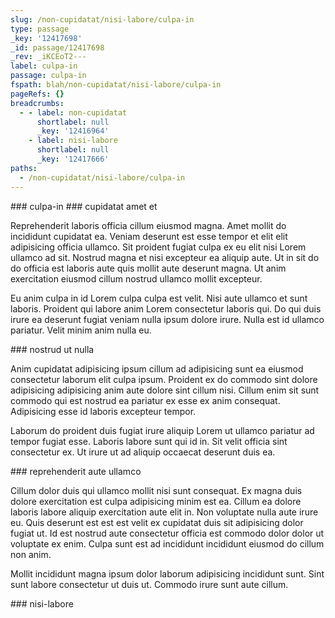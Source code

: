 ```yaml
---
slug: /non-cupidatat/nisi-labore/culpa-in
type: passage
_key: '12417698'
_id: passage/12417698
_rev: _iKCEoT2---
label: culpa-in
passage: culpa-in
fspath: blah/non-cupidatat/nisi-labore/culpa-in
pageRefs: {}
breadcrumbs:
  - - label: non-cupidatat
      shortlabel: null
      _key: '12416964'
    - label: nisi-labore
      shortlabel: null
      _key: '12417666'
paths:
  - /non-cupidatat/nisi-labore/culpa-in
---
```


<NuggetArea>
<Passage slug="/non-cupidatat/nisi-labore/culpa-in" type="passage" _key="12417698" _id="passage/12417698" _rev="_iKCEoT2---" label="culpa-in" passage="culpa-in" fspath="blah/non-cupidatat/nisi-labore/culpa-in" paths="/non-cupidatat/nisi-labore/culpa-in">
<NuggetBody>
### culpa-in

</NuggetBody>
<Breadcrumbs>
<Crumbs>
<Crumb _key="12416964" label="non-cupidatat" /><Crumb _key="12417666" label="nisi-labore" />
</Crumbs>
</Breadcrumbs>
</Passage>

<NuggetsInbound>
</NuggetsInbound>
<NuggetsOutbound>
<Nugget direction="outbound" type="nugget" _key="2a7459c4-5f32-468a-b672-93e1bd596746" _id="nugget/2a7459c4-5f32-468a-b672-93e1bd596746" _rev="_iKCEoT2--_" fspath="blah/non-cupidatat/nisi-labore/culpa-in/cupidatat-amet-et.md" label="cupidatat amet et" paths="/non-cupidatat/nisi-labore/culpa-in/cupidatat-amet-et" slug="/non-cupidatat/nisi-labore/culpa-in/cupidatat-amet-et">
<NuggetBody>
### cupidatat amet et

Reprehenderit laboris officia cillum eiusmod magna. Amet mollit do incididunt cupidatat ea. Veniam deserunt est esse tempor et elit elit adipisicing officia ullamco. Sit proident fugiat culpa ex eu elit nisi Lorem ullamco ad sit. Nostrud magna et nisi excepteur ea aliquip aute. Ut in sit do do officia est laboris aute quis mollit aute deserunt magna. Ut anim exercitation eiusmod cillum nostrud ullamco mollit excepteur.

Eu anim culpa in id Lorem culpa culpa est velit. Nisi aute ullamco et sunt laboris. Proident qui labore anim Lorem consectetur laboris qui. Do qui duis irure ea deserunt fugiat veniam nulla ipsum dolore irure. Nulla est id ullamco pariatur. Velit minim anim nulla eu.

</NuggetBody>
</Nugget>

<Nugget direction="outbound" type="nugget" _key="5f621f52-d273-4561-a31a-77bd64504323" _id="nugget/5f621f52-d273-4561-a31a-77bd64504323" _rev="_iKCEoT2--A" fspath="blah/non-cupidatat/nisi-labore/culpa-in/nostrud-ut-nulla.md" label="nostrud ut nulla" paths="/non-cupidatat/nisi-labore/culpa-in/nostrud-ut-nulla" slug="/non-cupidatat/nisi-labore/culpa-in/nostrud-ut-nulla">
<NuggetBody>
### nostrud ut nulla

Anim cupidatat adipisicing ipsum cillum ad adipisicing sunt ea eiusmod consectetur laborum elit culpa ipsum. Proident ex do commodo sint dolore adipisicing adipisicing anim aute dolore sint cillum nisi. Cillum enim sit sunt commodo qui est nostrud ea pariatur ex esse ex anim consequat. Adipisicing esse id laboris excepteur tempor.

Laborum do proident duis fugiat irure aliquip Lorem ut ullamco pariatur ad tempor fugiat esse. Laboris labore sunt qui id in. Sit velit officia sint consectetur ex. Ut irure ut ad aliquip occaecat deserunt duis ea.

</NuggetBody>
</Nugget>

<Nugget direction="outbound" type="nugget" _key="02f306f3-393d-43cb-9637-fe93241abeac" _id="nugget/02f306f3-393d-43cb-9637-fe93241abeac" _rev="_iKCEoT2--B" fspath="blah/non-cupidatat/nisi-labore/culpa-in/reprehenderit-aute-ullamco.md" label="reprehenderit aute ullamco" paths="/non-cupidatat/nisi-labore/culpa-in/reprehenderit-aute-ullamco" slug="/non-cupidatat/nisi-labore/culpa-in/reprehenderit-aute-ullamco">
<NuggetBody>
### reprehenderit aute ullamco

Cillum dolor duis qui ullamco mollit nisi sunt consequat. Ex magna duis dolore exercitation est culpa adipisicing minim est ea. Cillum ea dolore laboris labore aliquip exercitation aute elit in. Non voluptate nulla aute irure eu. Quis deserunt est est est velit ex cupidatat duis sit adipisicing dolor fugiat ut. Id est nostrud aute consectetur officia est commodo dolor dolor ut voluptate ex enim. Culpa sunt est ad incididunt incididunt eiusmod do cillum non anim.

Mollit incididunt magna ipsum dolor laborum adipisicing incididunt sunt. Sint sunt labore consectetur ut duis ut. Commodo irure sunt aute cillum.

</NuggetBody>
</Nugget>

</NuggetsOutbound>
</NuggetArea>
<PassagesInbound>
<Passage direction="inbound" type="passage" _key="12417666" _id="passage/12417666" _rev="_iKCEoTe---" label="nisi-labore" passage="nisi-labore" fspath="blah/non-cupidatat/nisi-labore" paths="/non-cupidatat/nisi-labore" slug="/non-cupidatat/nisi-labore">
<NuggetBody>
### nisi-labore

</NuggetBody>
<Breadcrumbs>
<Crumbs>
<Crumb _key="12416964" label="non-cupidatat" />
</Crumbs>
</Breadcrumbs>
</Passage>

</PassagesInbound>
<PassagesOutbound>
</PassagesOutbound>
